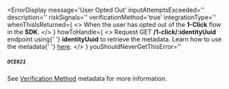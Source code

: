 
<ErrorDisplay
  message='User Opted Out'
  inputAttemptsExceeded=''
  description=''
  riskSignals=''
  verificationMethod='true'
  integrationType=''
  whenThisIsReturned={
    <>
      When the user has opted out of the <strong>1-Click</strong> flow in the <strong>SDK</strong>.
    </>
}
howToHandle={
<>
  Request GET <strong>/1-click/:identityUuid</strong> endpoint using{' '}
  <strong>identityUuid</strong> to retrieve the metadata. Learn how to use the metadata{' '}
  <a href='/api-reference/types#1clickentity'>here</a>.
</>
} youShouldNeverGetThisError=''

>

##### `OCE021`

</ErrorDisplay>

See [Verification Method](/data/outputs/metadata) metadata for more information.
